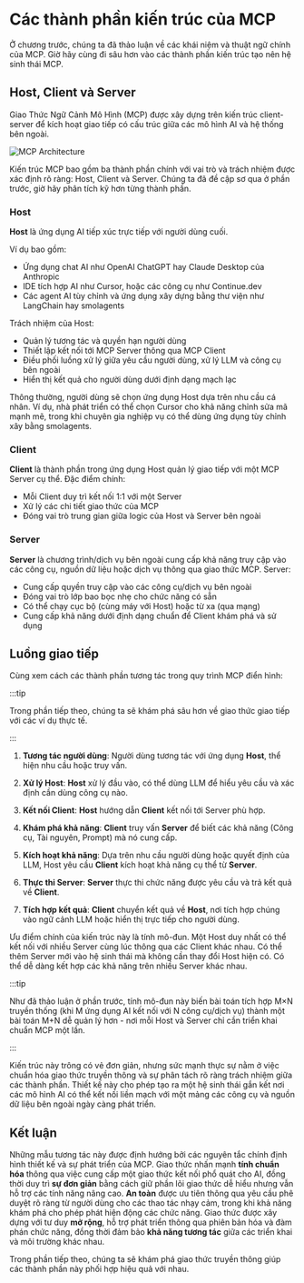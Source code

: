 
# Các thành phần kiến trúc của MCP

Ở chương trước, chúng ta đã thảo luận về các khái niệm và thuật ngữ chính của MCP. Giờ hãy cùng đi sâu hơn vào các thành phần kiến trúc tạo nên hệ sinh thái MCP.

## Host, Client và Server

Giao Thức Ngữ Cảnh Mô Hình (MCP) được xây dựng trên kiến trúc client-server để kích hoạt giao tiếp có cấu trúc giữa các mô hình AI và hệ thống bên ngoài.

![MCP Architecture](https://huggingface.co/datasets/mcp-course/images/resolve/main/unit1/4.png)

Kiến trúc MCP bao gồm ba thành phần chính với vai trò và trách nhiệm được xác định rõ ràng: Host, Client và Server. Chúng ta đã đề cập sơ qua ở phần trước, giờ hãy phân tích kỹ hơn từng thành phần.

### Host

**Host** là ứng dụng AI tiếp xúc trực tiếp với người dùng cuối. 

Ví dụ bao gồm:
- Ứng dụng chat AI như OpenAI ChatGPT hay Claude Desktop của Anthropic
- IDE tích hợp AI như Cursor, hoặc các công cụ như Continue.dev
- Các agent AI tùy chỉnh và ứng dụng xây dựng bằng thư viện như LangChain hay smolagents

Trách nhiệm của Host:
- Quản lý tương tác và quyền hạn người dùng
- Thiết lập kết nối tới MCP Server thông qua MCP Client
- Điều phối luồng xử lý giữa yêu cầu người dùng, xử lý LLM và công cụ bên ngoài
- Hiển thị kết quả cho người dùng dưới định dạng mạch lạc

Thông thường, người dùng sẽ chọn ứng dụng Host dựa trên nhu cầu cá nhân. Ví dụ, nhà phát triển có thể chọn Cursor cho khả năng chỉnh sửa mã mạnh mẽ, trong khi chuyên gia nghiệp vụ có thể dùng ứng dụng tùy chỉnh xây bằng smolagents.

### Client

**Client** là thành phần trong ứng dụng Host quản lý giao tiếp với một MCP Server cụ thể. Đặc điểm chính:

- Mỗi Client duy trì kết nối 1:1 với một Server
- Xử lý các chi tiết giao thức của MCP
- Đóng vai trò trung gian giữa logic của Host và Server bên ngoài

### Server

**Server** là chương trình/dịch vụ bên ngoài cung cấp khả năng truy cập vào các công cụ, nguồn dữ liệu hoặc dịch vụ thông qua giao thức MCP. Server:

- Cung cấp quyền truy cập vào các công cụ/dịch vụ bên ngoài
- Đóng vai trò lớp bao bọc nhẹ cho chức năng có sẵn
- Có thể chạy cục bộ (cùng máy với Host) hoặc từ xa (qua mạng)
- Cung cấp khả năng dưới định dạng chuẩn để Client khám phá và sử dụng

## Luồng giao tiếp

Cùng xem cách các thành phần tương tác trong quy trình MCP điển hình:

:::tip

Trong phần tiếp theo, chúng ta sẽ khám phá sâu hơn về giao thức giao tiếp với các ví dụ thực tế.

:::

1. **Tương tác người dùng**: Người dùng tương tác với ứng dụng **Host**, thể hiện nhu cầu hoặc truy vấn.

2. **Xử lý Host**: **Host** xử lý đầu vào, có thể dùng LLM để hiểu yêu cầu và xác định cần dùng công cụ nào.

3. **Kết nối Client**: **Host** hướng dẫn **Client** kết nối tới Server phù hợp.

4. **Khám phá khả năng**: **Client** truy vấn **Server** để biết các khả năng (Công cụ, Tài nguyên, Prompt) mà nó cung cấp.

5. **Kích hoạt khả năng**: Dựa trên nhu cầu người dùng hoặc quyết định của LLM, Host yêu cầu **Client** kích hoạt khả năng cụ thể từ **Server**.

6. **Thực thi Server**: **Server** thực thi chức năng được yêu cầu và trả kết quả về **Client**.

7. **Tích hợp kết quả**: **Client** chuyển kết quả về **Host**, nơi tích hợp chúng vào ngữ cảnh LLM hoặc hiển thị trực tiếp cho người dùng.

Ưu điểm chính của kiến trúc này là tính mô-đun. Một Host duy nhất có thể kết nối với nhiều Server cùng lúc thông qua các Client khác nhau. Có thể thêm Server mới vào hệ sinh thái mà không cần thay đổi Host hiện có. Có thể dễ dàng kết hợp các khả năng trên nhiều Server khác nhau.

:::tip

Như đã thảo luận ở phần trước, tính mô-đun này biến bài toán tích hợp M×N truyền thống (khi M ứng dụng AI kết nối với N công cụ/dịch vụ) thành một bài toán M+N dễ quản lý hơn - nơi mỗi Host và Server chỉ cần triển khai chuẩn MCP một lần.

:::

Kiến trúc này trông có vẻ đơn giản, nhưng sức mạnh thực sự nằm ở việc chuẩn hóa giao thức truyền thông và sự phân tách rõ ràng trách nhiệm giữa các thành phần. Thiết kế này cho phép tạo ra một hệ sinh thái gắn kết nơi các mô hình AI có thể kết nối liền mạch với một mảng các công cụ và nguồn dữ liệu bên ngoài ngày càng phát triển.

## Kết luận

Những mẫu tương tác này được định hướng bởi các nguyên tắc chính định hình thiết kế và sự phát triển của MCP. Giao thức nhấn mạnh **tính chuẩn hóa** thông qua việc cung cấp một giao thức kết nối phổ quát cho AI, đồng thời duy trì **sự đơn giản** bằng cách giữ phần lõi giao thức dễ hiểu nhưng vẫn hỗ trợ các tính năng nâng cao. **An toàn** được ưu tiên thông qua yêu cầu phê duyệt rõ ràng từ người dùng cho các thao tác nhạy cảm, trong khi khả năng khám phá cho phép phát hiện động các chức năng. Giao thức được xây dựng với tư duy **mở rộng**, hỗ trợ phát triển thông qua phiên bản hóa và đàm phán chức năng, đồng thời đảm bảo **khả năng tương tác** giữa các triển khai và môi trường khác nhau.

Trong phần tiếp theo, chúng ta sẽ khám phá giao thức truyền thông giúp các thành phần này phối hợp hiệu quả với nhau.